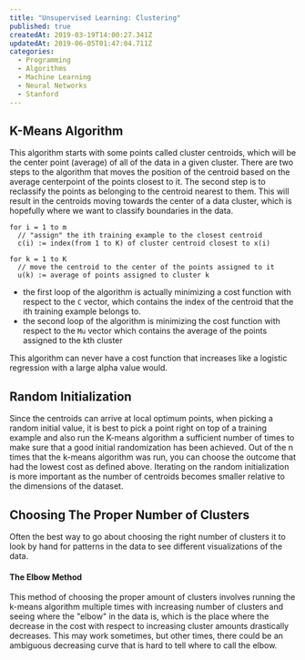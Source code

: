 ```yaml
---
title: "Unsupervised Learning: Clustering"
published: true
createdAt: 2019-03-19T14:00:27.341Z
updatedAt: 2019-06-05T01:47:04.711Z
categories:
  - Programming
  - Algorithms
  - Machine Learning
  - Neural Networks
  - Stanford
---
```



## K-Means Algorithm

This algorithm starts with some points called cluster centroids, which will be the center point (average) of all of the
data in a given cluster. There are two steps to the algorithm that moves the position of the centroid based on the
average centerpoint of the points closest to it. The second step is to reclassify the points as belonging to the
centroid nearest to them. This will result in the centroids moving towards the center of a data cluster, which is
hopefully where we want to classify boundaries in the data.

```text
for i = 1 to m
  // "assign" the ith training example to the closest centroid
  c(i) := index(from 1 to K) of cluster centroid closest to x(i)

for k = 1 to K
  // move the centroid to the center of the points assigned to it
  u(k) := average of points assigned to cluster k
```

<M b="J(C,M) = \frac{1}{m} \sum_{i=1}^m \begin{Vmatrix} x^{(i)} - \mu_{c^{(i)}} \end{Vmatrix}" />

- the first loop of the algorithm is actually minimizing a cost function with respect to the `C` vector, which contains
  the index of the centroid that the ith training example belongs to.
- the second loop of the algorithm is minimizing the cost function with respect to the `Mu` vector which contains the
  average of the points assigned to the kth cluster

This algorithm can never have a cost function that increases like a logistic regression with a large alpha value would.

## Random Initialization

Since the centroids can arrive at local optimum points, when picking a random initial value, it is best to pick a point
right on top of a training example and also run the K-means algorithm a sufficient number of times to make sure that a
good initial randomization has been achieved. Out of the n times that the k-means algorithm was run, you can choose the
outcome that had the lowest cost as defined above. Iterating on the random initialization is more important as the
number of centroids becomes smaller relative to the dimensions of the dataset.

## Choosing The Proper Number of Clusters

Often the best way to go about choosing the right number of clusters it to look by hand for patterns in the data to see
different visualizations of the data.

#### The Elbow Method

This method of choosing the proper amount of clusters involves running the k-means algorithm multiple times with
increasing number of clusters and seeing where the "elbow" in the data is, which is the place where the decrease
in the cost with respect to increasing cluster amounts drastically decreases. This may work sometimes, but other
times, there could be an ambiguous decreasing curve that is hard to tell where to call the elbow.
